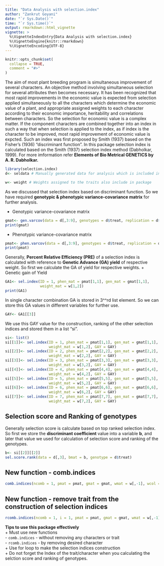 ```yaml
---
title: "Data Analysis with selection.index"
author: "Zankrut Goyani"
date: "`r Sys.Date()`"
time: "`r Sys.time()`"
output: rmarkdown::html_vignette
vignette: >
  %\VignetteIndexEntry{Data Analysis with selection.index}
  %\VignetteEngine{knitr::rmarkdown}
  %\VignetteEncoding{UTF-8}
---
```


```r
knitr::opts_chunk$set(
  collapse = TRUE,
  comment = "#>"
)
```

The aim of most plant breeding program is simultaneous improvement of several characters. An objective method involving simultaneous selection for several attributes then becomes necessary. It has been recognized that most rapid improvements in the economic value is expected from selection applied simultaneously to all the characters which determine the economic value of a plant, and appropriate assigned weights to each character according to their economic importance, heritability and correlations between characters. So the selection for economic value is a complex matter. If the component characters are combined together into an index in such a way that when selection is applied to the index, as if index is the character to be improved, most rapid improvement of economic value is expcted. Such an index was first proposed by Smith (1937) based on the Fisher's (1936) "discriminant function". In this package selection index is calculated based on the Smith (1937) selection index method (Dabholkar, 1999). For more imformation refer **Elements of Bio Metrical GENETICS by A. R. Dabholkar.**
```r
library(selection.index)
d<- seldata # Manually generated data for analysis which is included in package
```

```r
w<- weight # Weights assigned to the traits also include in package
```

As we discussed that selection index based on discriminant function. So we have required **genotypic & phenotypic variance-covariance matrix** for further analysis.

+ Genotypic variance-covariance matrix
```r
gmat<- gen.varcov(data = d[,3:9], genotypes = d$treat, replication = d$rep)
print(gmat)
```

+ Phenotypic variance-covariance matrix
```r
pmat<- phen.varcov(data = d[,3:9], genotypes = d$treat, replication = d$rep)
print(pmat)
```

Generally, **Percent Relative Efficiency (PRE)** of a selection index is calculated with reference to **Genetic Advance (GA) yield** of respective weight. So first we calculate the GA of yield for respective weights.
+ Genetic gain of Yield
```r
GA1<- sel.index(ID = 1, phen_mat = pmat[1,1], gen_mat = gmat[1,1],
                weight_mat = w[1,2])
print(GA1)
```
In single character combination GA is stored in 3^^rd list element. So we can store this GA values in different variables for further use.
```r
GAY<- GA1[[3]]
```
We use this GAY value for the construction, ranking of the other selection indices and stored them in a list "si".
```r
si<- list()
si[[1]]<- sel.index(ID = 1, phen_mat = pmat[1,1], gen_mat = gmat[1,1],
                    weight_mat = w[1,2], GAY = GAY)
si[[2]]<- sel.index(ID = 2, phen_mat = pmat[2,2], gen_mat = gmat[2,2],
                    weight_mat = w[2,2], GAY = GAY)
si[[3]]<- sel.index(ID = 3, phen_mat = pmat[3,3], gen_mat = gmat[3,3],
                    weight_mat = w[3,2], GAY = GAY)
si[[4]]<- sel.index(ID = 4, phen_mat = pmat[4,4], gen_mat = gmat[4,4],
                    weight_mat = w[4,2], GAY = GAY)
si[[5]]<- sel.index(ID = 5, phen_mat = pmat[5,5], gen_mat = gmat[5,5],
                    weight_mat = w[5,2], GAY = GAY)
si[[6]]<- sel.index(ID = 6, phen_mat = pmat[6,6], gen_mat = gmat[6,6],
                    weight_mat = w[6,2], GAY = GAY)
si[[7]]<- sel.index(ID = 7, phen_mat = pmat[7,7], gen_mat = gmat[7,7],
                    weight_mat = w[7,2], GAY = GAY)
```

## Selection score and Ranking of genotypes
Generally selection score is calculate based on top ranked selection index. So first we store the **discriminant coefficient** value into a variable **b**, and later that value we used for calculation of selection score and ranking of the genotypes.

```r
b<- si[[2]][[2]]
sel.score.rank(data = d[,3], bmat = b, genotype = d$treat)
```

## New function - comb.indices
```r
comb.indices(ncomb = 1, pmat = pmat, gmat = gmat, wmat = w[,-1], wcol = 1, GAY = GAY)
```

## New function - remove trait from the construction of selection indices
```r
rcomb.indices(ncomb = 1, i = 1, pmat = pmat, gmat = gmat, wmat = w[,-1], wcol = 1, GAY = GAY)
```

**Tips to use this package effectively**<br>
+ Must use new functions <br>
  - ```comb.indices``` - without removing any characters or trait<br>
  - ```rcomb.indices``` - by removing desired character <br>
+ Use for loop to make the selection indices construction <br>
+ Do not forget the Index of the trait/character when you calculating the selction score and ranking of genotypes.<br>
